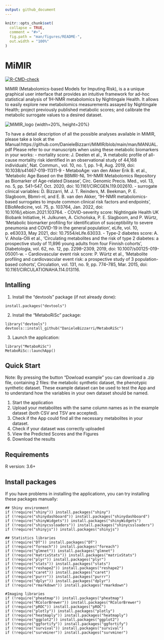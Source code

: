 ```yaml
---
output: github_document
---
```


<!-- README.md is generated from README.Rmd. Please edit that file -->

```r
knitr::opts_chunk$set(
  collapse = TRUE,
  comment = "#>",
  fig.path = "man/figures/README-",
  out.width = "100%"
)
```

# MiMIR
[![R-CMD-check](https://github.com/DanieleBizzarri/MiMIR/actions/workflows/R-CMD-check.yaml/badge.svg)](https://github.com/DanieleBizzarri/MiMIR/actions/workflows/R-CMD-check.yaml)

MiMIR (Metabolomics-based Models for Imputing Risk), is a a unique graphical user interface that provides an intuitive framework for ad-hoc statistical analysis of 1H-NMR metabolomics by Nightingale Health. It allows to easily explore new metabolomics measurements assayed by Nightingale Health; project previously published metabolic scores; and calibrate the metabolic surrogate values to a desired dataset. 

 ![MiMIR_logo](inst/shinyApp/www/MiMIR_logo.svg) {width=20%, height=20%}

To have a detail description of all the possible analyses available in MiMIR, please take a look at the Manual:https://github.com/DanieleBizzarri/MiMIR/blob/main/man/MANUAL.pdf
Please refer to our manuscripts when using these metabolic biomarkers in your works:
- mortality score: J. Deelen et al., ‘A metabolic profile of all-cause mortality risk identified in an observational study of 44,168 individuals’, Nat. Commun., vol. 10, no. 1, pp. 1–8, Aug. 2019, doi: 10.1038/s41467-019-11311-9
- MetaboAge: van den Akker Erik B. et al., ‘Metabolic Age Based on the BBMRI-NL 1H-NMR Metabolomics Repository as Biomarker of Age-related Disease’, Circ. Genomic Precis. Med., vol. 13, no. 5, pp. 541–547, Oct. 2020, doi: 10.1161/CIRCGEN.119.002610.
- surrogate clinical variables: D. Bizzarri, M. J. T. Reinders, M. Beekman, P. E. Slagboom, Bbmri-nl, and E. B. van den Akker, ‘1H-NMR metabolomics-based surrogates to impute common clinical risk factors and endpoints’, EBioMedicine, vol. 75, p. 103764, Jan. 2022, doi: 10.1016/j.ebiom.2021.103764.
- COVID-severity score: Nightingale Health UK Biobank Initiative, H. Julkunen, A. Cichońska, P. E. Slagboom, and P. Würtz, ‘Metabolic biomarker profiling for identification of susceptibility to severe pneumonia and COVID-19 in the general population’, eLife, vol. 10, p. e63033, May 2021, doi: 10.7554/eLife.63033.
- Type-2 diabetes score: A. V. Ahola-Olli et al., ‘Circulating metabolites and the risk of type 2 diabetes: a prospective study of 11,896 young adults from four Finnish cohorts’, Diabetologia, vol. 62, no. 12, pp. 2298–2309, 2019, doi: 10.1007/s00125-019-05001-w.
- Cardiovascular event risk score: P. Würtz et al., ‘Metabolite profiling and cardiovascular event risk: a prospective study of 3 population-based cohorts’, Circulation, vol. 131, no. 9, pp. 774–785, Mar. 2015, doi: 10.1161/CIRCULATIONAHA.114.013116.

## Intalling
1. Install the "devtools" package (if not already done):\
```
install.packages("devtools")
```

2. Install the "MetaboRiSc" package:
```
library("devtools")
devtools::install_github("DanieleBizzarri/MetaboRiSc")
```

3. Launch the application:
```
library("MetaboRiSc")
MetaboRiSc::launchApp()
```

## Quick Start
Note: By pressing the button "Dowload example" you can download a .zip file, containing 2 files: the metabolic synthetic dataset, the phenotypic synthetic dataset. These example dataset can be used to test the App and to understand how the variables in  your own dataset should be named.

1. Start the application
2. Upload your metabolites with the same column names as in the example dataset (both CSV and TSV are accepted).
3. Check if the App could find all the necessary metabolites in your dataset.
4. Check if your dataset was correctly uploaded
5. View the Predicted Scores and the Figures
6. Download the results

## Requirements
R version: 3.6+

## Install packages
If you have problems in installing the applicationn, you can try installing these packages manually:

```
## Shiny environment
if (!require("shiny")) install.packages("shiny")
if (!require("shinydashboard")) install.packages("shinydashboard")
if (!require("shinyWidgets")) install.packages("shinyWidgets")
if (!require("shinycssloaders")) install.packages("shinycssloaders")
if (!require("shinyjs")) install.packages("shinyjs")

## Statistics libraries
if (!require("DT")) install.packages("DT")
if (!require("foreach")) install.packages("foreach")
if (!require("glmnet")) install.packages("glmnet")
if (!require("matrixStats")) install.packages("matrixStats")
if (!require("plyr")) install.packages("plyr")
if (!require("stats")) install.packages("stats")
if (!require("reshape2")) install.packages("reshape2")
if (!require("caret")) install.packages("caret")
if (!require("purrr")) install.packages("purrr")
if (!require("dplyr")) install.packages("dplyr")
if (!require("rmarkdown")) install.packages("rmarkdown")

#Imaging libraries
if (!require("pheatmap")) install.packages("pheatmap")
if (!require("RColorBrewer")) install.packages("RColorBrewer")
if (!require("pROC")) install.packages("pROC")
if (!require("plotly")) install.packages("plotly")
if (!require("heatmaply")) install.packages("heatmaply")
if (!require("ggplot2")) install.packages("ggplot2")
if (!require("ggfortify")) install.packages("ggfortify")
if (!require("survival")) install.packages("survival")
if (!require("survminer")) install.packages("survminer")
```
